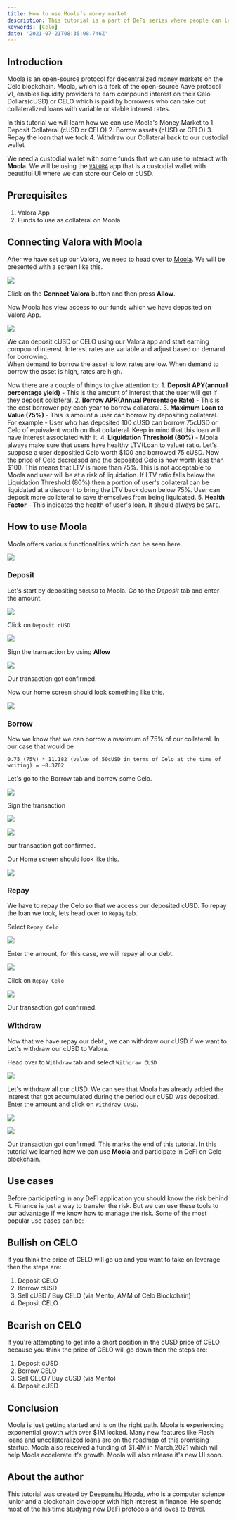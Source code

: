 ```yaml
---
title: How to use Moola’s money market
description: This tutorial is a part of DeFi series where people can learn how to participate in DeFi on the Celo Blockchain.
keywords: [Celo]
date: '2021-07-21T08:35:08.746Z'
---
```


## Introduction

Moola is an open-source protocol for decentralized money markets on the Celo blockchain. Moola, which is a fork of the open-source Aave protocol v1, enables liquidity providers to earn compound interest on their Celo Dollars(cUSD) or CELO which is paid by borrowers who can take out collateralized loans with variable or stable interest rates.

In this tutorial we will learn how we can use Moola's Money Market to 1. Deposit Collateral (cUSD or CELO) 2. Borrow assets (cUSD or CELO) 3. Repay the loan that we took 4. Withdraw our Collateral back to our custodial wallet

We need a custodial wallet with some funds that we can use to interact with **Moola**. We will be using the [`VALORA`](https://valoraapp.com/) app that is a custodial wallet with beautiful UI where we can store our Celo or cUSD.

## Prerequisites

1.  Valora App
2.  Funds to use as collateral on Moola

## Connecting Valora with Moola

After we have set up our Valora, we need to head over to [Moola](https://app.moola.market/#/welcome). We will be presented with a screen like this.

![](./assets/celo-moola-market-image-1.png)

Click on the **Connect Valora** button and then press **Allow**.

Now Moola has view access to our funds which we have deposited on Valora App.

![](./assets/celo-moola-market-image-2.png)

We can deposit cUSD or CELO using our Valora app and start earning compound interest. Interest rates are variable and adjust based on demand for borrowing.\
When demand to borrow the asset is low, rates are low. When demand to borrow the asset is high, rates are high.

Now there are a couple of things to give attention to: 1. **Deposit APY(annual percentage yield)** - This is the amount of interest that the user will get if they deposit collateral. 2. **Borrow APR(Annual Percentage Rate)** - This is the cost borrower pay each year to borrow collateral. 3. **Maximum Loan to Value (75%)** - This is amount a user can borrow by depositing collateral. For example - User who has deposited 100 cUSD can borrow 75cUSD or Celo of equivalent worth on that collateral. Keep in mind that this loan will have interest associated with it. 4. **Liquidation Threshold (80%)** - Moola always make sure that users have healthy LTV(Loan to value) ratio. Let's suppose a user depositied Celo worth $100 and borrowed 75 cUSD. Now the price of Celo decreased and the deposited Celo is now worth less than $100. This means that LTV is more than 75%. This is not acceptable to Moola and user will be at a risk of liquidation. If LTV ratio falls below the Liquidation Threshold (80%) then a portion of user's collateral can be liquidated at a discount to bring the LTV back down below 75%. User can deposit more collateral to save themselves from being liquidated. 5. **Health Factor** - This indicates the health of user's loan. It should always be `SAFE`.

## How to use Moola

Moola offers various functionalities which can be seen here.

![](./assets/celo-moola-market-image-3.png)

### Deposit

Let's start by depositing `50cUSD` to Moola. Go to the _Deposit_ tab and enter the amount.

![](./assets/celo-moola-market-image-4.png)

Click on `Deposit cUSD`

![](./assets/celo-moola-market-image-5.png)

Sign the transaction by using **Allow**

![](./assets/celo-moola-market-image-6.png)

Our transaction got confirmed.

Now our home screen should look something like this.

![](./assets/celo-moola-market-image-7.png)

### Borrow

Now we know that we can borrow a maximum of 75% of our collateral. In our case that would be

```text
0.75 (75%) * 11.182 (value of 50cUSD in terms of Celo at the time of writing) = ~8.3702
```

Let's go to the Borrow tab and borrow some Celo.

![](./assets/celo-moola-market-image-8.png)

Sign the transaction

![](./assets/celo-moola-market-image-9.png)

![](./assets/celo-moola-market-image-10.png)

our transaction got confirmed.

Our Home screen should look like this.

![](./assets/celo-moola-market-image-11.png)

### Repay

We have to repay the Celo so that we access our deposited cUSD. To repay the loan we took, lets head over to `Repay` tab.

Select `Repay Celo`

![](./assets/celo-moola-market-image-12.png)

Enter the amount, for this case, we will repay all our debt.

![](./assets/celo-moola-market-image-13.png)

Click on `Repay Celo`

![](./assets/celo-moola-market-image-14.png)

Our transaction got confirmed.

### Withdraw

Now that we have repay our debt , we can withdraw our cUSD if we want to. Let's withdraw our cUSD to Valora.

Head over to `Withdraw` tab and select `Withdraw CUSD`

![](./assets/celo-moola-market-image-15.png)

Let's withdraw all our cUSD. We can see that Moola has already added the interest that got accumulated during the period our cUSD was deposited. Enter the amount and click on `Withdraw CUSD`.

![](./assets/celo-moola-market-image-16.png)

![](./assets/celo-moola-market-image-17.png)

Our transaction got confirmed. This marks the end of this tutorial. In this tutorial we learned how we can use **Moola** and participate in DeFi on Celo blockchain.

## Use cases

Before participating in any DeFi application you should know the risk behind it. Finance is just a way to transfer the risk. But we can use these tools to our advantage if we know how to manage the risk. Some of the most popular use cases can be:

## Bullish on CELO

If you think the price of CELO will go up and you want to take on leverage then the steps are:

1.  Deposit CELO
2.  Borrow cUSD
3.  Sell cUSD / Buy CELO (via Mento, AMM of Celo Blockchain)
4.  Deposit CELO

## Bearish on CELO

If you're attempting to get into a short position in the cUSD price of CELO because you think the price of CELO will go down then the steps are:

1.  Deposit cUSD
2.  Borrow CELO
3.  Sell CELO / Buy cUSD (via Mento)
4.  Deposit cUSD

## Conclusion

Moola is just getting started and is on the right path. Moola is experiencing exponential growth with over $1M locked. Many new features like Flash loans and uncollateralized loans are on the roadmap of this promising startup. Moola also received a funding of $1.4M in March,2021 which will help Moola accelerate it's growth. Moola will also release it's new UI soon.

## About the author

This tutorial was created by [Deepanshu Hooda](https://github.com/gitofdeepanshu/), who is a computer science junior and a blockchain developer with high interest in finance. He spends most of the his time studying new DeFi protocols and loves to travel.
